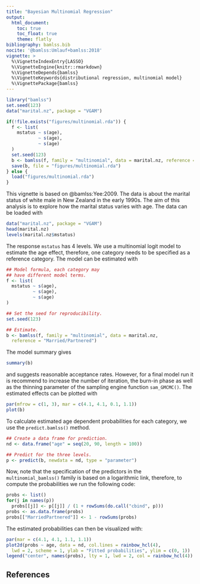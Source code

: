 ```yaml
---
title: "Bayesian Multinomial Regression"
output:
  html_document:
    toc: true
    toc_float: true
    theme: flatly
bibliography: bamlss.bib
nocite: '@bamlss:Umlauf+bamlss:2018'
vignette: >
  %\VignetteIndexEntry{LASSO}
  %\VignetteEngine{knitr::rmarkdown}
  %\VignetteDepends{bamlss}
  %\VignetteKeywords{distributional regression, multinomial model}
  %\VignettePackage{bamlss}
---
```


```r
library("bamlss")
set.seed(123)
data("marital.nz", package = "VGAM")

if(!file.exists("figures/multinomial.rda")) {
  f <- list(
    mstatus ~ s(age),
            ~ s(age),
            ~ s(age)
  )
  set.seed(123)
  b <- bamlss(f, family = "multinomial", data = marital.nz, reference = "Married/Partnered")
  save(b, file = "figures/multinomial.rda")
} else {
  load("figures/multinomial.rda")
}
```

This vignette is based on @bamlss:Yee:2009. The data is about the marital status of white male
in New Zealand in the early 1990s. The aim of this analysis is to explore how the marital status
varies with age. The data can be loaded with
```r
data("marital.nz", package = "VGAM")
head(marital.nz)
levels(marital.nz$mstatus)
```
The response `mstatus` has 4 levels. We use a multinomial logit model to estimate the age effect,
therefore, one category needs to be specified as a reference category. The model can be
estimated with
```r
## Model formula, each category may
## have different model terms.
f <- list(
  mstatus ~ s(age),
          ~ s(age),
          ~ s(age)
)

## Set the seed for reproducibility.
set.seed(123)

## Estimate.
b <- bamlss(f, family = "multinomial", data = marital.nz,
  reference = "Married/Partnered")
```
The model summary gives
```r
summary(b)
```
and suggests reasonable acceptance rates. However, for a final model run it is recommend to
increase the number of iteration, the burn-in phase as well as the thinning parameter of the
sampling engine function `sam_GMCMC()`. The estimated effects can be plotted with
```r
par(mfrow = c(1, 3), mar = c(4.1, 4.1, 0.1, 1.1))
plot(b)
```
To calculate estimated age dependent probabilities for each category, we use the `predict.bamlss()`
method.
```r
## Create a data frame for prediction.
nd <- data.frame("age" = seq(20, 90, length = 100))

## Predict for the three levels.
p <- predict(b, newdata = nd, type = "parameter")
```
Now, note that the specification of the predictors in the `multinomial_bamlss()` family
is based on a logarithmic link, therefore, to compute the probabilities we run the
following code:
```r
probs <- list()
for(j in names(p))
  probs[[j]] <- p[[j]] / (1 + rowSums(do.call("cbind", p)))
probs <- as.data.frame(probs)
probs[["MarriedPartnered"]] <- 1 - rowSums(probs)
```
The estimated probabilities can then be visualized with:
```r
par(mar = c(4.1, 4.1, 1.1, 1.1))
plot2d(probs ~ age, data = nd, col.lines = rainbow_hcl(4),
  lwd = 2, scheme = 1, ylab = "Fitted probabilities", ylim = c(0, 1))
legend("center", names(probs), lty = 1, lwd = 2, col = rainbow_hcl(4))
```

## References

